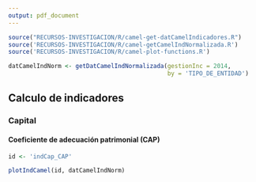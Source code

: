 ```yaml
---
output: pdf_document
---
```


```r
source("RECURSOS-INVESTIGACION/R/camel-get-datCamelIndicadores.R")
source('RECURSOS-INVESTIGACION/R/camel-getCamelIndNormalizada.R')
source('RECURSOS-INVESTIGACION/R/camel-plot-functions.R')

datCamelIndNorm <- getDatCamelIndNormalizada(gestionInc = 2014,
                                             by = 'TIPO_DE_ENTIDAD')

```


## Calculo de indicadores

### Capital

#### Coeficiente de adecuación patrimonial (CAP)

```r
id <- 'indCap_CAP'
```


```r
plotIndCamel(id, datCamelIndNorm)
```
